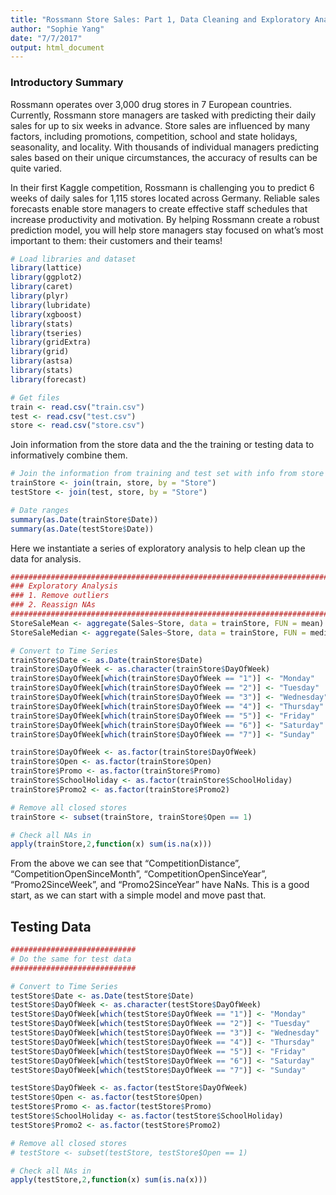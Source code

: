 ```yaml
---
title: "Rossmann Store Sales: Part 1, Data Cleaning and Exploratory Analysis"
author: "Sophie Yang"
date: "7/7/2017"
output: html_document
---
```


### Introductory Summary

Rossmann operates over 3,000 drug stores in 7 European countries. Currently, Rossmann store managers are tasked with predicting their daily sales for up to six weeks in advance. Store sales are influenced by many factors, including promotions, competition, school and state holidays, seasonality, and locality. With thousands of individual managers predicting sales based on their unique circumstances, the accuracy of results can be quite varied.

In their first Kaggle competition, Rossmann is challenging you to predict 6 weeks of daily sales for 1,115 stores located across Germany. Reliable sales forecasts enable store managers to create effective staff schedules that increase productivity and motivation. By helping Rossmann create a robust prediction model, you will help store managers stay focused on what’s most important to them: their customers and their teams!

```r
# Load libraries and dataset
library(lattice)
library(ggplot2)
library(caret)
library(plyr)
library(lubridate)
library(xgboost)
library(stats)
library(tseries)
library(gridExtra)
library(grid)
library(astsa)
library(stats)
library(forecast)

# Get files
train <- read.csv("train.csv")
test <- read.csv("test.csv")
store <- read.csv("store.csv")

```

Join information from the store data and the the training or testing data to informatively combine them.

```r
# Join the information from training and test set with info from store
trainStore <- join(train, store, by = "Store")
testStore <- join(test, store, by = "Store")

# Date ranges
summary(as.Date(trainStore$Date))
summary(as.Date(testStore$Date))
```

Here we instantiate a series of exploratory analysis to help clean up the data for analysis.

```r
####################################################################################
### Exploratory Analysis
### 1. Remove outliers
### 2. Reassign NAs
####################################################################################
StoreSaleMean <- aggregate(Sales~Store, data = trainStore, FUN = mean)
StoreSaleMedian <- aggregate(Sales~Store, data = trainStore, FUN = median)

# Convert to Time Series
trainStore$Date <- as.Date(trainStore$Date)
trainStore$DayOfWeek <- as.character(trainStore$DayOfWeek)
trainStore$DayOfWeek[which(trainStore$DayOfWeek == "1")] <- "Monday"
trainStore$DayOfWeek[which(trainStore$DayOfWeek == "2")] <- "Tuesday"
trainStore$DayOfWeek[which(trainStore$DayOfWeek == "3")] <- "Wednesday"
trainStore$DayOfWeek[which(trainStore$DayOfWeek == "4")] <- "Thursday"
trainStore$DayOfWeek[which(trainStore$DayOfWeek == "5")] <- "Friday"
trainStore$DayOfWeek[which(trainStore$DayOfWeek == "6")] <- "Saturday"
trainStore$DayOfWeek[which(trainStore$DayOfWeek == "7")] <- "Sunday"

trainStore$DayOfWeek <- as.factor(trainStore$DayOfWeek)
trainStore$Open <- as.factor(trainStore$Open)
trainStore$Promo <- as.factor(trainStore$Promo)
trainStore$SchoolHoliday <- as.factor(trainStore$SchoolHoliday)
trainStore$Promo2 <- as.factor(trainStore$Promo2)

# Remove all closed stores
trainStore <- subset(trainStore, trainStore$Open == 1)

# Check all NAs in 
apply(trainStore,2,function(x) sum(is.na(x)))

```

From the above we can see that "CompetitionDistance", "CompetitionOpenSinceMonth", "CompetitionOpenSinceYear", "Promo2SinceWeek", and "Promo2SinceYear" have NaNs. This is a good start, as we can start with a simple model and move past that.

## Testing Data

```r
############################
# Do the same for test data
############################

# Convert to Time Series
testStore$Date <- as.Date(testStore$Date)
testStore$DayOfWeek <- as.character(testStore$DayOfWeek)
testStore$DayOfWeek[which(testStore$DayOfWeek == "1")] <- "Monday"
testStore$DayOfWeek[which(testStore$DayOfWeek == "2")] <- "Tuesday"
testStore$DayOfWeek[which(testStore$DayOfWeek == "3")] <- "Wednesday"
testStore$DayOfWeek[which(testStore$DayOfWeek == "4")] <- "Thursday"
testStore$DayOfWeek[which(testStore$DayOfWeek == "5")] <- "Friday"
testStore$DayOfWeek[which(testStore$DayOfWeek == "6")] <- "Saturday"
testStore$DayOfWeek[which(testStore$DayOfWeek == "7")] <- "Sunday"

testStore$DayOfWeek <- as.factor(testStore$DayOfWeek)
testStore$Open <- as.factor(testStore$Open)
testStore$Promo <- as.factor(testStore$Promo)
testStore$SchoolHoliday <- as.factor(testStore$SchoolHoliday)
testStore$Promo2 <- as.factor(testStore$Promo2)

# Remove all closed stores
# testStore <- subset(testStore, testStore$Open == 1)

# Check all NAs in 
apply(testStore,2,function(x) sum(is.na(x)))
```

